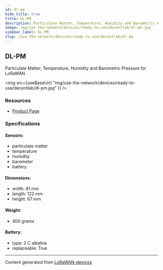 ```yaml
---
id: dl-pm
hide_title: true
title: DL-PM
description: Particulate Matter, Temperature, Humidity and Barometric Pressure for LoRaWAN
image: img/use-the-network/devices/ready-to-use/decentlab/dl-pm.jpg
sidebar_label: DL-PM
slug: /use-the-network/devices/ready-to-use/decentlab/dl-pm
---
```



## DL-PM

Particulate Matter, Temperature, Humidity and Barometric Pressure for LoRaWAN

<img
src={useBaseUrl(
"img/use-the-network/devices/ready-to-use/decentlab/dl-pm.jpg"
)}
/>

### Resources

- [Product Page](https://www.decentlab.com/products/particulate-matter-temperature-humidity-and-barometric-pressure-sensor-for-lorawan)

### Specifications

#### Sensors:
- particulate matter
- temperature
- humidity
- barometer
- battery
#### Dimensions:
- width: 81 mm
- length: 122 mm
- height: 67 mm
#### Weight: 
- 400 grams
#### Battery: 
- type: 2 C alkaline
- replaceable: True



---
Content generated from [LoRaWAN-devices](https://github.com/TheThingsNetwork/lorawan-devices)